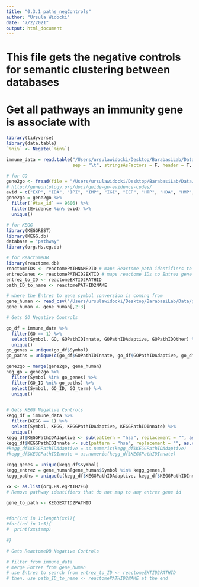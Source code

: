 ```yaml
---
title: "0.3.1_paths_negControls"
author: "Ursula Widocki"
date: "7/2/2021"
output: html_document
---
```


###################################################################################################################################
# This file gets the negative controls for semantic clustering between databases
# Get all pathways an immunity gene is associate with
###################################################################################################################################

```r
library(tidyverse)
library(data.table)
`%ni%` <- Negate(`%in%`)
```

```r
immune_data = read.table("/Users/ursulawidocki/Desktop/BarabasiLab/Data/immunity_genes_all.tsv", 
                         sep = "\t", stringsAsFactors = F, header = T, row.names = 1)

# for GO
gene2go <- fread(file = "/Users/ursulawidocki/Desktop/BarabasiLab/Data/gene2go")
# http://geneontology.org/docs/guide-go-evidence-codes/
evid = c("EXP", "IDA", "IPI", "IMP", "IGI", "IEP", "HTP", "HDA", "HMP", "HGI", "HEP", "IBA", "IBD", "IKR", "IRD")
gene2go = gene2go %>%
  filter(`#tax_id` == 9606) %>%
  filter(Evidence %in% evid) %>%
  unique()

# for KEGG
library(KEGGREST)
library(KEGG.db)
database = "pathway"
library(org.Hs.eg.db)

# for ReactomeDB
library(reactome.db)
reactomeIDs <- reactomePATHNAME2ID # maps Reactome path identifiers to reactomeIDs
entrezGenes <- reactomePATHID2EXTID # maps reactome IDs to Entrez gene names
entrez_to_ID <- reactomeEXTID2PATHID
path_ID_to_name <- reactomePATHID2NAME

# where the Entrez to gene symbol conversion is coming from
gene_human <- read_csv("/Users/ursulawidocki/Desktop/BarabasiLab/Data/gene_human.csv")
gene_human <- gene_human[,2:3]

```

```r
# Gets GO Negative Controls

go_df = immune_data %>%
  filter(GO == 1) %>%
  select(Symbol, GO, GOPathIDInnate, GOPathIDAdaptive, GOPathIDOther) %>%
  unique()
go_genes = unique(go_df$Symbol)
go_paths = unique(c(go_df$GOPathIDInnate, go_df$GOPathIDAdaptive, go_df$GOPathIDOther))

gene2go = merge(gene2go, gene_human)
neg_go = gene2go %>%
  filter(Symbol %in% go_genes) %>%
  filter(GO_ID %ni% go_paths) %>%
  select(Symbol, GO_ID, GO_term) %>%
  unique()
  
```


```r
# Gets KEGG Negative Controls 
kegg_df = immune_data %>%
  filter(KEGG == 1) %>%
  select(Symbol, KEGG, KEGGPathIDAdaptive, KEGGPathIDInnate) %>%
  unique()
kegg_df$KEGGPathIDAdaptive <- sub(pattern = "hsa", replacement = "", as.character(kegg_df$KEGGPathIDAdaptive), fixed = T)
kegg_df$KEGGPathIDInnate <- sub(pattern = "hsa", replacement = "", as.character(kegg_df$KEGGPathIDInnate), fixed = T)
#kegg_df$KEGGPathIDAdaptive = as.numeric(kegg_df$KEGGPathIDAdaptive)
#kegg_df$KEGGPathIDInnate = as.numeric(kegg_df$KEGGPathIDInnate)

kegg_genes = unique(kegg_df$Symbol)
kegg_entrez = gene_human[gene_human$Symbol %in% kegg_genes,]
kegg_paths = unique(c(kegg_df$KEGGPathIDAdaptive, kegg_df$KEGGPathIDInnate))

xx <- as.list(org.Hs.egPATH2EG)
# Remove pathway identifiers that do not map to any entrez gene id

gene_to_path <- KEGGEXTID2PATHID


#for(ind in 1:length(xx)){
#for(ind in 1:5){
#  print(xx$temp)
  
#}
```

```r
# Gets ReactomeDB Negative Controls

# filter from immune_data
# merge Entrez from gene_human
# use Entrez to search from entrez_to_ID <- reactomeEXTID2PATHID
# then, use path_ID_to_name <- reactomePATHID2NAME at the end

```








